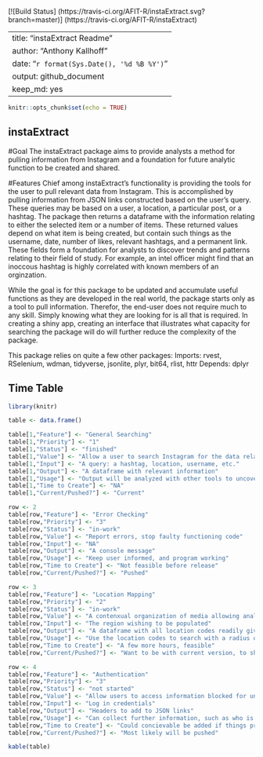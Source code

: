 [![Build Status]
(https://travis-ci.org/AFIT-R/instaExtract.svg?branch=master)]
(https://travis-ci.org/AFIT-R/instaExtract)

---
title: "instaExtract Readme"
author: "Anthony Kallhoff"
date: "`r format(Sys.Date(), '%d %B %Y')`"
output: github_document
keep_md: yes
---

```r
knitr::opts_chunk$set(echo = TRUE)
```

## instaExtract

#Goal
The instaExtract package aims to provide analysts a method for pulling information from Instagram and a foundation for future analytic function to be created and shared.

#Features
Chief among instaExtract's functionality is providing the tools for the user to pull relevant data from Instagram. This is accomplished by pulling information from JSON links constructed based on the user's query. These queries may be based on a user, a location, a particular post, or a hashtag. The package then returns a dataframe with the information relating to either the selected item or a number of items. These returned values depend on what item is being created, but contain such things as the username, date, number of likes, relevant hashtags, and a permanent link.  These fields form a foundation for analysts to discover trends and patterns relating to their field of study. For example, an intel officer might find that an inoccous hashtag is highly correlated with known members of an orginzation. 

While the goal is for this package to be updated and accumulate useful functions as they are developed in the real world, the package starts only as a tool to pull information. Therefor, the end-user does not require much to any skill.  Simply knowing what they are looking for is all that is required.  In creating a shiny app, creating an interface that illustrates what capacity for searching the package will do will further reduce the complexity of the package. 

This package relies on quite a few other packages:
Imports:
  rvest,
  RSelenium,
  wdman,
  tidyverse,
  jsonlite,
  plyr,
  bit64,
  rlist,
  httr
Depends:
  dplyr


## Time Table

```r
library(knitr)

table <- data.frame()

table[1,"Feature"] <- "General Searching"
table[1,"Priority"] <- "1"
table[1,"Status"] <- "finished"
table[1,"Value"] <- "Allow a user to search Instagram for the data relating to a search"
table[1,"Input"] <- "A query: a hashtag, location, username, etc."
table[1,"Output"] <- "A dataframe with relevant information"
table[1,"Usage"] <- "Output will be analyzed with other tools to uncover trends"
table[1,"Time to Create"] <- "NA"
table[1,"Current/Pushed?"] <- "Current"

row <- 2
table[row,"Feature"] <- "Error Checking"
table[row,"Priority"] <- "3"
table[row,"Status"] <- "in-work"
table[row,"Value"] <- "Report errors, stop faulty functioning code"
table[row,"Input"] <- "NA"
table[row,"Output"] <- "A console message"
table[row,"Usage"] <- "Keep user informed, and program working"
table[row,"Time to Create"] <- "Not feasible before release"
table[row,"Current/Pushed?"] <- "Pushed"

row <- 3
table[row,"Feature"] <- "Location Mapping"
table[row,"Priority"] <- "2"
table[row,"Status"] <- "in-work"
table[row,"Value"] <- "A contenxual organization of media allowing analysts insight into their origins"
table[row,"Input"] <- "The region wishing to be populated"
table[row,"Output"] <- "A dataframe with all location codes readily given by Instagram"
table[row,"Usage"] <- "Use the location codes to search with a radius of a given lat long to find new posts"
table[row,"Time to Create"] <- "A few more hours, feasible"
table[row,"Current/Pushed?"] <- "Want to be with current version, to show potential of package"

row <- 4
table[row,"Feature"] <- "Authentication"
table[row,"Priority"] <- "3"
table[row,"Status"] <- "not started"
table[row,"Value"] <- "Allow users to access information blocked for unauthorized users"
table[row,"Input"] <- "Log in credentials"
table[row,"Output"] <- "Headers to add to JSON links"
table[row,"Usage"] <- "Can collect further information, such as who is following a certain user"
table[row,"Time to Create"] <- "Could concievable be added if things progress smoothly"
table[row,"Current/Pushed?"] <- "Most likely will be pushed"

kable(table)


```




